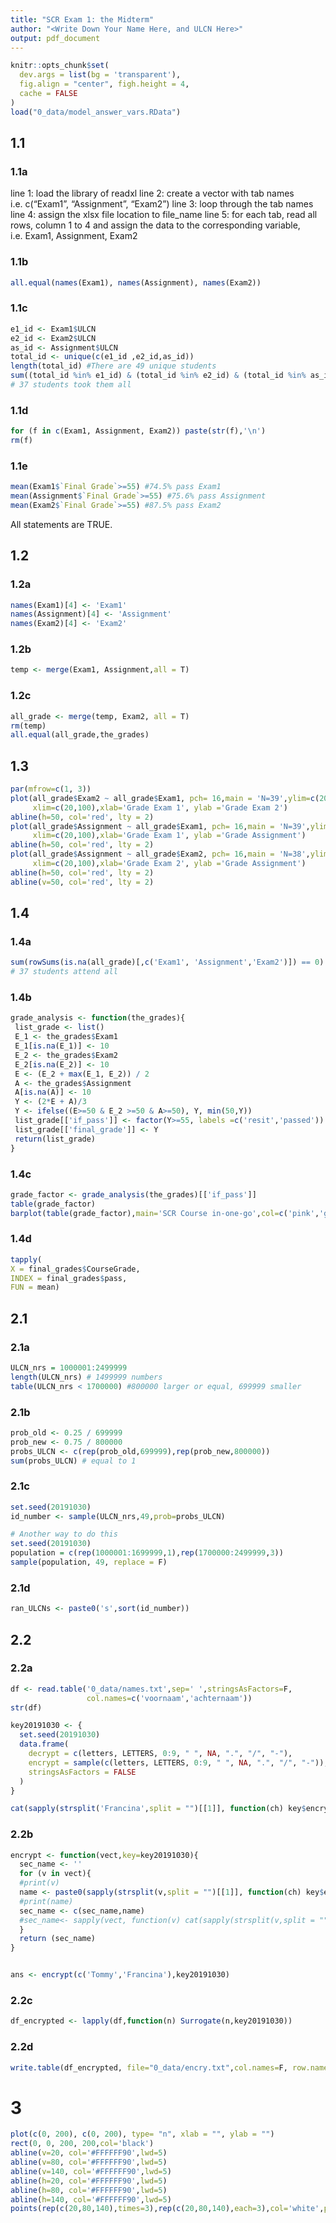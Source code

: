 ```yaml
---
title: "SCR Exam 1: the Midterm"
author: "<Write Down Your Name Here, and ULCN Here>"
output: pdf_document
---
```


```r
knitr::opts_chunk$set(
  dev.args = list(bg = 'transparent'),
  fig.align = "center", figh.height = 4,
  cache = FALSE
)
load("0_data/model_answer_vars.RData")
```

\newpage
  
## 1.1   

### 1.1a   
line 1: load the library of readxl
line 2: create a vector with tab names i.e. c("Exam1", "Assignment", "Exam2") 
line 3: loop through the tab names
line 4: assign the xlsx file location to file_name
line 5: for each tab, read all rows, column 1 to 4 and assign the data to the
corresponding variable, i.e. Exam1, Assignment, Exam2

### 1.1b   
```r
all.equal(names(Exam1), names(Assignment), names(Exam2))
```

### 1.1c   
```r
e1_id <- Exam1$ULCN
e2_id <- Exam2$ULCN
as_id <- Assignment$ULCN
total_id <- unique(c(e1_id ,e2_id,as_id))
length(total_id) #There are 49 unique students
sum((total_id %in% e1_id) & (total_id %in% e2_id) & (total_id %in% as_id ))
# 37 students took them all

```


### 1.1d   
```r
for (f in c(Exam1, Assignment, Exam2)) paste(str(f),'\n')
rm(f)
```

### 1.1e   
```r
mean(Exam1$`Final Grade`>=55) #74.5% pass Exam1
mean(Assignment$`Final Grade`>=55) #75.6% pass Assignment
mean(Exam2$`Final Grade`>=55) #87.5% pass Exam2
```
All statements are TRUE.

## 1.2   

### 1.2a  
```r
names(Exam1)[4] <- 'Exam1'
names(Assignment)[4] <- 'Assignment'
names(Exam2)[4] <- 'Exam2'
```

### 1.2b
```r
temp <- merge(Exam1, Assignment,all = T)
```

### 1.2c   
```r
all_grade <- merge(temp, Exam2, all = T)
rm(temp)
all.equal(all_grade,the_grades)
```


## 1.3  
```r
par(mfrow=c(1, 3))
plot(all_grade$Exam2 ~ all_grade$Exam1, pch= 16,main = 'N=39',ylim=c(20,100),
     xlim=c(20,100),xlab='Grade Exam 1', ylab ='Grade Exam 2')
abline(h=50, col='red', lty = 2)
plot(all_grade$Assignment ~ all_grade$Exam1, pch= 16,main = 'N=39',ylim=c(20,100),
     xlim=c(20,100),xlab='Grade Exam 1', ylab ='Grade Assignment')
abline(h=50, col='red', lty = 2)
plot(all_grade$Assignment ~ all_grade$Exam2, pch= 16,main = 'N=38',ylim=c(20,100),
     xlim=c(20,100),xlab='Grade Exam 2', ylab ='Grade Assignment')
abline(h=50, col='red', lty = 2)
abline(v=50, col='red', lty = 2)
```

 
## 1.4  

### 1.4a   
```r
sum(rowSums(is.na(all_grade)[,c('Exam1', 'Assignment','Exam2')]) == 0)
# 37 students attend all
```

### 1.4b   
```r

grade_analysis <- function(the_grades){
 list_grade <- list()
 E_1 <- the_grades$Exam1 
 E_1[is.na(E_1)] <- 10
 E_2 <- the_grades$Exam2
 E_2[is.na(E_2)] <- 10
 E <- (E_2 + max(E_1, E_2)) / 2   
 A <- the_grades$Assignment  
 A[is.na(A)] <- 10
 Y <- (2*E + A)/3
 Y <- ifelse((E>=50 & E_2 >=50 & A>=50), Y, min(50,Y))
 list_grade[['if_pass']] <- factor(Y>=55, labels =c('resit','passed'))
 list_grade[['final_grade']] <- Y
 return(list_grade)
}
```

### 1.4c   
```r
grade_factor <- grade_analysis(the_grades)[['if_pass']]
table(grade_factor)
barplot(table(grade_factor),main='SCR Course in-one-go',col=c('pink','green'))
```

### 1.4d   
```r
tapply( 
X = final_grades$CourseGrade, 
INDEX = final_grades$pass,
FUN = mean)
```



\newpage

## 2.1   

### 2.1a  
```r
ULCN_nrs = 1000001:2499999
length(ULCN_nrs) # 1499999 numbers
table(ULCN_nrs < 1700000) #800000 larger or equal, 699999 smaller
```

### 2.1b  
```r
prob_old <- 0.25 / 699999
prob_new <- 0.75 / 800000
probs_ULCN <- c(rep(prob_old,699999),rep(prob_new,800000))
sum(probs_ULCN) # equal to 1
```
### 2.1c   
```r
set.seed(20191030)
id_number <- sample(ULCN_nrs,49,prob=probs_ULCN)
```

```r
# Another way to do this
set.seed(20191030)
population = c(rep(1000001:1699999,1),rep(1700000:2499999,3))
sample(population, 49, replace = F)
```

### 2.1d  
```r
ran_ULCNs <- paste0('s',sort(id_number))
```


## 2.2   

### 2.2a   
```r
df <- read.table('0_data/names.txt',sep=' ',stringsAsFactors=F, 
                 col.names=c('voornaam','achternaam'))
str(df)
```

```r
key20191030 <- {
  set.seed(20191030)  
  data.frame(
    decrypt = c(letters, LETTERS, 0:9, " ", NA, ".", "/", "-"),  
    encrypt = sample(c(letters, LETTERS, 0:9, " ", NA, ".", "/", "-")),
    stringsAsFactors = FALSE
  )
}  
```


```r
cat(sapply(strsplit('Francina',split = "")[[1]], function(ch) key$encrypt[key$decrypt %in% ch]),sep='')
```


### 2.2b   
```r
encrypt <- function(vect,key=key20191030){
  sec_name <- ''
  for (v in vect){
  #print(v)
  name <- paste0(sapply(strsplit(v,split = "")[[1]], function(ch) key$encrypt[key$decrypt %in% ch]))
  #print(name)
  sec_name <- c(sec_name,name)
  #sec_name<- sapply(vect, function(v) cat(sapply(strsplit(v,split = "")[[1]], function(ch) key$encrypt[key$decrypt %in% ch]),sep=''))
  }
  return (sec_name)
}


ans <- encrypt(c('Tommy','Francina'),key20191030)
```

### 2.2c 
```r
df_encrypted <- lapply(df,function(n) Surrogate(n,key20191030))

```

### 2.2d   
```r
write.table(df_encrypted, file="0_data/encry.txt",col.names=F, row.names = F,sep=" ", quote	=F)
```

\newpage

# 3   
```r
plot(c(0, 200), c(0, 200), type= "n", xlab = "", ylab = "")
rect(0, 0, 200, 200,col='black')
abline(v=20, col='#FFFFFF90',lwd=5)
abline(v=80, col='#FFFFFF90',lwd=5)
abline(v=140, col='#FFFFFF90',lwd=5)
abline(h=20, col='#FFFFFF90',lwd=5)
abline(h=80, col='#FFFFFF90',lwd=5)
abline(h=140, col='#FFFFFF90',lwd=5)
points(rep(c(20,80,140),times=3),rep(c(20,80,140),each=3),col='white',pch=19)
```

